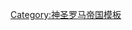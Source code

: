 {{Navbox
|name  = 上莱茵行政圈
|title = {{flag|Holy Roman Empire}}{{link-en|上莱茵行政圈|Upper Rhenish Circle}} (1500–1806)
|state    = {{{state|autocollapse}}}
|listclass = hlist
|image = [[File:Locator Upper-Rhenisch Circle.svg|200px|Map indicating the Upper Rhenish Circle of the Holy Roman Empire]]
|groupstyle = line-height:1.3em; <!--reduces gap between wrapped groupname lines-->

|group1 = [[采邑主教|主教采邑]]
|list1  = 
* {{link-en|巴塞尔采邑主教区|Prince-Bishopric of Basel|巴塞尔}}
* [[富尔达修道院|富尔达]]
* {{link-en|黑斯费尔德修道院|Hersfeld Abbey|黑斯费尔德}}
* {{link-en|梅斯采邑主教区|Bishopric of Metz|梅斯}}{{smallsup|1}}
* [[厄斯特林根|奥登海姆]]–[[布鲁赫萨尔]]
* {{link-en|普吕姆修道院|Prüm Abbey|普吕姆}}
* {{link-en|施派尔采邑主教区|Prince-Bishopric of Speyer|施派尔}}
* {{link-en|斯特拉斯堡采邑主教区|Prince-Bishopric of Strasbourg|斯特拉斯堡}}
* {{link-en|罗马天主教图勒教区|Roman Catholic Diocese of Toul|图勒}}{{smallsup|1}}
* {{link-en|凡尔登采邑主教区|Bishopric of Verdun|凡尔登}}{{smallsup|1}}
* [[维桑堡]]
* [[沃尔姆斯采邑主教区|沃尔姆斯]]

|group2 = 世俗诸侯
|list2  = 
* {{link-en|巴尔公国|Duchy of Bar|巴尔}}
* {{link-en|海特斯海姆亲王国|Principality of Heitersheim|海特斯海姆}}
* [[巴特黑斯费尔德|黑斯费尔德]]
* [[黑森伯国|黑森]]
** [[黑森－达姆施塔特伯国|达姆施塔特]]
** [[黑森-洪堡|洪堡]]
** [[黑森-卡塞尔伯国|卡塞尔]]
** {{link-en|黑森-马尔堡|Hesse-Marburg|马尔堡}}
** [[Hesse-Rheinfels|Rheinfels]]
* {{link-en|伊森堡-比尔施泰因|Isenburg-Birstein}}
* [[凯撒斯劳滕]]
* [[洛林公国|洛林]]{{smallsup|2}}
* [[拿騷公國|拿騷]]
** [[伊德施泰因]]
** [[奥特韦勒]]
** {{link-en|拿骚-萨尔布吕肯伯国|County of Nassau-Saarbrücken|萨尔布吕肯}}
** {{link-en|拿骚-乌辛根|Nassau-Usingen|乌辛根}}
** [[拿騷-威爾堡|威尔堡]]
* {{link-en|萨尔姆伯国|Salm (state)|萨尔姆}}
** [[Salm-Kyrburg|Kyrburg]]
** [[Salm-Salm|Salm]]
* [[萨伏依公国|萨伏依]]
* {{link-en|普尔法茨-锡门家族|House of Palatinate-Simmern|锡门}}
* {{link-en|索尔姆斯-布劳恩费尔斯|Solms-Braunfels}}
* {{link-en|施蓬海姆伯国|County of Sponheim|施蓬海姆}}{{smallsup|3}}
* {{link-en|费尔登茨伯国|County of Veldenz|费尔登茨}} / [[Palatinate-Lautereck|Lautereck]]
* [[瓦爾代克和皮爾蒙特親王國|瓦爾代克]]{{smallsup|3}}
* {{link-en|普尔法茨-茨魏布吕肯|Palatinate-Zweibrücken|茨魏布吕肯}}

|group3 = 伯爵<br>及领主
|list3  =
  {{Navbox|subgroup
  | groupstyle = padding:0.35em 1.0em; line-height:1.1em; <!--reduces gap between wrapped groupname lines-->
  |
  | group1 = 有[[帝國議會 (神聖羅馬帝國)|議席]]
  | list1  = 
* [[哈瑙]]
** {{link-en|哈瑙-利希滕贝格|Hanau-Lichtenberg|利希滕贝格}}
** {{link-en|哈瑙-明岑贝格|Hanau-Münzenberg|明岑贝格}}{{smallsup|4}}
* [[伊森堡统治者列表|伊森堡]]
** {{link-en|伊森堡-比尔施泰因|Isenburg-Birstein|比尔施泰因}}
** {{link-en|伊森堡-比丁根|Isenburg-Büdingen|比丁根}}
** {{link-en|伊森堡-比丁根-比尔施泰因|Isenburg-Büdingen-Birstein|比丁根-比尔施泰因}}
* [[陶努斯山区柯尼希施泰因|柯尼希施泰因]]
** [[Königstein-Mainz|Mainz]]
** [[Königstein-Stolberg|Stolberg]]
* {{link-en|克雷昂日伯国|County of Kriechingen|克雷昂日}}
* {{link-en|莱宁根家族|Leiningen family|莱宁根}}
** [[Leiningen-Dagsburg|Dagsburg]]
** [[Leiningen-Hardenburg|Hardenburg]]
** [[Leiningen-Westerburg|Westerburg]]
* {{link-en|萨尔姆伯国|Salm (state)|萨尔姆}}
** [[高格雷韦勒]]
** [[Salm-Grumbach|Grumbach]]
* [[索尔姆斯]]
** {{link-en|索尔姆斯-霍亨索尔姆斯-利希|Solms-Hohensolms-Lich|霍亨索尔姆斯}}
** {{link-en|索尔姆斯-劳巴赫|Solms-Laubach|劳巴赫}}
** {{link-en|索尔姆斯-霍亨索尔姆斯-利希|Solms-Hohensolms-Lich|利希}}
** {{link-en|索尔姆斯-勒德尔海姆-阿森海姆|Solms-Rödelheim-Assenheim|勒德尔海姆}}
* [[Wetterau]]
* {{link-en|萨恩-维特根施泰因|Sayn-Wittgenstein|维特根施泰因}}
** [[Sayn-Wittgenstein-Berleburg|Berleburg]]
** {{link-en|萨恩-维特根施泰因-维特根施泰因|Sayn-Wittgenstein-Wittgenstein|维特根施泰因}}
  | group2 = 無[[帝國議會 (神聖羅馬帝國)|議席]]
  | list2  = 
* {{link-en|布雷岑海姆伯国|County of Bretzenheim|布雷岑海姆}}
* [[Dagstuhl]]
* {{link-en|法尔肯施泰因伯爵 (莱茵兰-普法尔茨)|Counts of Falkenstein (Rhineland-Palatinate)|法尔肯施泰因}}
* [[伊森堡统治者列表|伊森堡]]
** [[Isenburg-Meerholz|Meerholz]]
** [[Isenburg-Wächtersbach|Wächtersbach]]
* [[Mensfelden]]
* [[Olbrück]]
* [[赖波尔茨基兴]]
* [[霍赫施泰滕-道恩|萨尔姆-道恩]]
* [[瓦滕贝格_(黑森)|瓦滕贝格]]
  }}

|group4 = [[帝国自由城市|自由城市]]
|list4  =
  {{Navbox|subgroup
  | groupstyle = padding:0.35em 1.0em; line-height:1.1em; <!--reduces gap between wrapped groupname lines-->
  |
  | group1 = [[十城联盟]]
  | list1  = 
* [[科尔马]]
* [[阿格诺]]
* [[凯瑟斯贝格]]
* [[兰道]]
* [[米卢斯|缪尔豪森]]{{smallsup|5}}
* [[曼斯泰|阿尔萨斯地区明斯特]]
* [[奥贝奈|奥贝雷恩海姆]]
* [[罗赛姆|罗斯海姆]]
* [[塞莱斯塔|什勒茨塔特]]
* [[蒂尔凯姆|图尔克海姆]]
* [[维桑堡|维森堡]]
  | group2 = 其他
  | list2  = 
* [[法蘭克福自由市|法蘭克福]]
* [[弗里德貝格]]
* [[梅斯]]
* [[施派尔]]
* {{link-en|斯特拉斯堡采邑主教区|Prince-Bishopric of Strasbourg|斯特拉斯堡}}
* [[图勒_(默尔特-摩泽尔省)|图勒]]
* [[凡尔登]]
* [[韦茨拉尔]]
* [[沃尔姆斯]]
  }}

|belowstyle = padding:0.3em 0 0.2em;
|below  = {{smallsup|1}} [[三主教管区]]的一部分。{{spaces|3}}{{smallsup|2}} 1737年后为[[诺默尼]]。{{spaces|3}}{{smallsup|3}} 无[[帝国议会 (神圣罗马帝国)|帝国议席]]。{{spaces|3}}{{smallsup|4}} 至1736年。{{spaces|3}}{{smallsup|5}} 1515年加入[[舊瑞士邦聯|瑞士邦聯]]。
}}<noinclude>
{{collapsible option}}

[[Category:神圣罗马帝国模板]]
</noinclude>